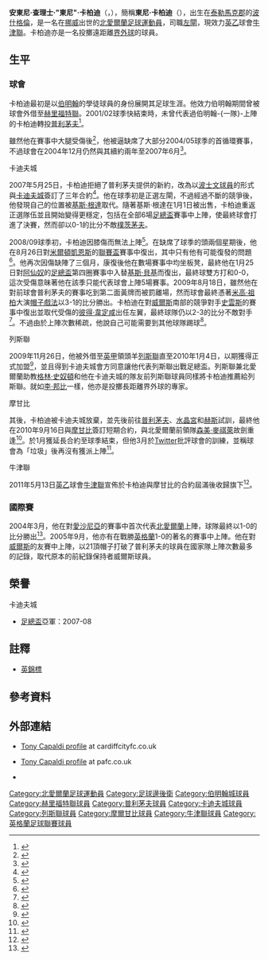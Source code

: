 {{noteTA
|G1=足球
|G2=英超
|G3=FAcup
|G4=列斯聯
|T=zh-hans:托尼·卡帕尔迪;zh-hk:東尼·卡柏迪;zh-tw:托尼·卡柏爾迪;
|1=zh-hans:托尼·卡帕尔迪;zh-hk:東尼·卡柏迪;zh-tw:托尼·卡柏爾迪;
|2=zh-hans:卡帕尔迪;zh-hk:卡柏迪;zh-tw:卡柏爾迪;
|3=zh-hans:博斯曼球员;zh-hk:波士文球員;zh-tw:博斯曼球員;
|4=zh-hans:安东尼·查尔斯·"托尼"·卡帕尔迪;zh-hk:安東尼·查理士·"東尼"·卡柏迪;zh-tw:安東尼·查爾斯·"托尼"·卡柏爾迪;
|5=zh-hans:迈克尔·乔普拉;zh-hk:米高·祖柏;zh-tw:麥可·喬普拉;
|6=zh-hans:克里斯·冈特尔;zh-hk:基斯·根達;zh-tw:克里斯·岡特爾;
|7=zh-hans:萨米·麦克罗伊;zh-hk:森美·麥祺萊;zh-tw:薩米·麥克羅伊;
}}
{{Football player infobox
| playername          = 東尼·卡柏迪<br>''Tony Capaldi''
| image               = [[File:Capaldi,_Tony.jpg|300px]]
| fullname            = Anthony Charles Capaldi
| dateofbirth         = {{birth date and age|1981|8|12|df=y}}
| cityofbirth         = [[波什格倫|波什格倫]]
| countryofbirth      = [[挪威|挪威]]
| height              = {{height|m=1.83}}
| currentclub         = [[牛津联足球俱乐部|牛津聯]]
| clubnumber          = ''TBA''
| position            = [[左閘|左閘]]、[[中場#翼鋒|左翼]]
| youthyears          =
| youthclubs          = [[伯明翰足球會|伯明翰]]
| years               = 2001–03<br />2001–02<br />2003–07<br />2007–10<br />2009–10<br />2010–11<br />2011–
| clubs               = [[伯明翰足球會|伯明翰]]<br />→ [[赫里福特聯足球會|赫里福特聯]]<br />[[普利茅夫足球會|普利茅夫]]<br />[[卡迪夫城足球會|卡迪夫城]]<br />→ [[列斯聯足球會|列斯聯]]<br />[[摩尔甘比足球俱乐部|摩甘比]]<br />[[牛津联足球俱乐部|牛津聯]]
| caps(goals)         = {{0|00}}0 {{0}}(0)<br />{{0}}12 {{0}}(0)<br />141 (12)<br />{{0}}62 {{0}}(0)<br />{{0|00}}3 {{0}}(0)<br />{{0}}18 {{0}}(0)<br />{{0|00}}0 {{0}}(0)
| nationalyears       = 2001–03<br />2004–07
| nationalteam        = [[北愛爾蘭21歲以下足球代表隊|北愛爾蘭U21]]<br />[[北愛爾蘭足球代表隊|北愛爾蘭]]
| nationalcaps(goals) = {{0}}14 {{0}}(0)<br />{{0}}22 {{0}}(0)
| pcupdate            = 2011年5月15日 (日) 06:32 (UTC)
| ntupdate            = 13:31, 27 August 2007 (UTC)
}}
'''安東尼·查理士·"東尼"·卡柏迪'''（{{lang-en|'''Anthony Charles "Tony" Capaldi'''}}，{{bd|1981年|8月12日|catIdx=Capaldi, Tony}}），簡稱'''東尼·卡柏迪'''（{{lang-en|'''Tony Capaldi'''}}），出生在[[泰勒馬克郡|泰勒馬克郡]]的[[波什格倫|波什格倫]]，是一名在[[挪威|挪威]]出世的[[北愛爾蘭|北愛爾蘭]][[足球|足球]][[運動員|運動員]]，司職[[左閘|左閘]]，現效力[[英乙|英乙]]球會[[牛津联足球俱乐部|牛津聯]]。卡柏迪亦是一名投擲遠距離[[界外球|界外球]]的球員。

==生平==
===球會===
卡柏迪最初是以[[伯明翰足球會|伯明翰]]的學徒球員的身份展開其足球生涯。他效力伯明翰期間曾被球會外借至[[赫里福特聯足球會|赫里福特聯]]。2001/02球季快結束時，未曾代表過伯明翰-{一隊}-上陣的卡柏迪轉投[[普利茅夫足球會|普利茅夫]]<ref>{{en}}{{cite news|url=http://news.bbc.co.uk/sport2/hi/football/eng_div_2/3003159.stm|title=Pilgrims sign Capaldi|work=BBC Sport|date=2003-05-08|accessdate=2009-11-29|archive-date=2016-03-07|archive-url=https://web.archive.org/web/20160307230415/http://news.bbc.co.uk/sport2/hi/football/eng_div_2/3003159.stm|dead-url=no}}</ref>。

雖然他在賽事中大腿受傷後<ref>{{en}}{{cite news|url=http://news.bbc.co.uk/sport2/hi/football/eng_div_1/3694892.stm|title=Capaldi suffers broken leg|work=BBC Sport|date=2004-09-27|accessdate=2009-11-29|archive-date=2016-03-07|archive-url=https://web.archive.org/web/20160307185902/http://news.bbc.co.uk/sport2/hi/football/eng_div_1/3694892.stm|dead-url=no}}</ref>，他被逼缺席了大部分2004/05球季的首循環賽事，不過球會在2004年12月仍然與其續約兩年至2007年6月<ref>{{en}}{{cite news|url=http://news.bbc.co.uk/sport2/hi/football/teams/p/plymouth_argyle/4112285.stm|title=Capaldi signs Plymouth extension|work=BBC Sport|date=2004-12-20|accessdate=2009-11-29|archive-date=2016-03-07|archive-url=https://web.archive.org/web/20160307181347/http://news.bbc.co.uk/sport2/hi/football/teams/p/plymouth_argyle/4112285.stm|dead-url=no}}</ref>。

;卡迪夫城
2007年5月25日，卡柏迪拒絕了普利茅夫提供的新約，改為以[[波士文裁決|波士文球員]]的形式與[[卡迪夫城足球會|卡迪夫城]]簽訂了三年合約<ref>{{en}}{{cite news|url=http://news.bbc.co.uk/sport1/hi/football/teams/p/plymouth_argyle/6647837.stm|title=Capaldi leaves Argyle for Cardiff|work=BBC Sport|date=2007-05-25|accessdate=2007-05-25|archive-date=2007-09-13|archive-url=https://web.archive.org/web/20070913141911/http://news.bbc.co.uk/sport1/hi/football/teams/p/plymouth_argyle/6647837.stm|dead-url=no}}</ref>。他在球季初是正選左閘，不過經過不斷的競爭後，他發現自己的位置被[[基斯·根達|基斯·根達]]取代。隨著基斯·根達在1月1日被出售，卡柏迪重返正選隊伍並且開始變得更穩定，包括在全部6場[[英格蘭足總盃|足總盃]]賽事中上陣，使最終球會打進了決賽，然而卻以0-1的比分不敵[[樸茨茅夫足球會|樸茨茅夫]]。

2008/09球季初，卡柏迪因膝傷而無法上陣<ref>{{en}}{{cite news|url=http://news.bbc.co.uk/sport2/hi/football/teams/c/cardiff_city/7534029.stm|title=Capaldi suffers injury setback|work=BBC Sport|date=2008-07-30|accessdate=2009-11-29|archive-date=2016-03-10|archive-url=https://web.archive.org/web/20160310101457/http://news.bbc.co.uk/sport2/hi/football/teams/c/cardiff_city/7534029.stm|dead-url=no}}</ref>。在缺席了球季的頭兩個星期後，他在8月26日對[[米爾頓凱恩斯足球會|米爾頓凱恩斯]]的[[英格蘭聯賽盃|聯賽盃]]賽事中復出，其中只有他有可能復發的問題<ref>{{en}}{{cite news|url=http://news.bbc.co.uk/sport1/hi/football/league_cup/7576355.stm|title="Cardiff 2-1 MK Dons"|work=BBC Sport|date=2008-08-26|accessdate=2007-05-25|archive-date=2008-08-31|archive-url=https://web.archive.org/web/20080831050837/http://news.bbc.co.uk/sport1/hi/football/league_cup/7576355.stm|dead-url=no}}</ref>。他再次因傷缺陣了三個月，康復後他在數場賽事中均坐板凳，最終他在1月25日對[[阿仙奴足球會|阿仙奴]]的[[英格蘭足總盃|足總盃]]第四圈賽事中入替[[基斯·貝基|基斯·貝基]]而復出，最終球雙方打和0-0，這次受傷意昧著他在該季只能代表球會上陣5場賽事。2009年8月18日，雖然他在對前球會普利茅夫的賽事吃到第二面黃牌而被罰離場，然而球會最終憑著[[米高·祖柏|米高·祖柏]]大演[[帽子戲法|帽子戲法]]以3-1的比分勝出。卡柏迪在對[[威爾斯|威爾斯]]南部的競爭對手[[史雲斯足球會|史雲斯]]的賽事中復出並取代受傷的[[彼得·韋定咸|彼得·韋定咸]]出任左翼，最終球隊仍以2-3的比分不敵對手<ref>{{en}}{{cite news|url=http://news.bbc.co.uk/sport2/hi/football/eng_div_1/8340774.stm|title=Swansea   3 - 2   Cardiff|work=BBC Sport|date=2009-11-07|accessdate=2009-11-29|archive-date=2020-01-10|archive-url=https://web.archive.org/web/20200110124321/http://news.bbc.co.uk/sport2/hi/football/eng_div_1/8340774.stm|dead-url=no}}</ref>。不過由於上陣次數稀疏，他說自己可能需要到其他球隊踢球<ref>{{en}}{{Cite web |url=http://www.walesonline.co.uk/footballnation/cardiff-city-fc/2009/11/10/tony-capaldi-ready-to-move-on-from-cardiff-city-91466-25128056/ |title=Tony Capaldi ready to move on from Cardiff City |publisher=South Wales Echo |date=2009-11-10 |accessdate=2009-11-26 |archive-date=2011-01-20 |archive-url=https://web.archive.org/web/20110120092538/http://www.walesonline.co.uk/footballnation/cardiff-city-fc/2009/11/10/tony-capaldi-ready-to-move-on-from-cardiff-city-91466-25128056/ |dead-url=no }}</ref>。

;列斯聯
2009年11月26日，他被外借至[[英格蘭足球甲級聯賽|英甲]]領頭羊[[列斯聯足球會|列斯聯]]直至2010年1月4日，以期獲得正式加盟<ref name=Leeds>{{en}}{{cite news| title = International Joins On Loan| url = http://www.leedsunited.com/news/international-joins-on-loan-20091126_2247585_1887071| date = 2009-11-26| accessdate = 2009-11-26| archive-date = 2009-11-28| archive-url = https://web.archive.org/web/20091128082010/http://www.leedsunited.com/news/international-joins-on-loan-20091126_2247585_1887071| dead-url = no}}</ref>，並且得到卡迪夫城會方同意讓他代表列斯聯出戰足總盃。列斯聯兼北愛爾蘭助教[[格林·史奴頓|格林·史奴頓]]和他在卡迪夫城的隊友前列斯聯球員{{Link-en|華倫·費尼|Warren Feeney}}同樣將卡柏迪推薦給列斯聯。就如[[李·邦比|李·邦比]]一樣，他亦是投擲長距離界外球的專家。

;摩甘比
其後，卡柏迪被卡迪夫城放棄，並先後前往[[普利茅夫足球會|普利茅夫]]、[[水晶宮足球會|水晶宮]]和[[赫斯足球會|赫斯]]試訓，最終他在2010年9月16日與[[摩尔甘比足球俱乐部|摩甘比]]簽訂短期合約，與北愛爾蘭前領隊[[森美·麥祺萊|森美·麥祺萊]]故劍重逢<ref>{{Cite news |url=http://www.morecambefc.com/page/NewsDetail/0,,10866~2156381,00.html |title=Shrimpers sign Northern Ireland international |publisher=Morecambe F.C. |date=2010-09-17 |accessdate=2010-09-17 |deadurl=yes |archiveurl=https://web.archive.org/web/20100920134828/http://www.morecambefc.com/page/NewsDetail/0%2C%2C10866~2156381%2C00.html |archivedate=2010-09-20 }}</ref>。於1月獲延長合約至球季結束，但他3月於[[Twitter|Twitter]]批評球會的訓練，並稱球會為「垃圾」後再沒有獲派上陣<ref>{{cite news |language=en |url=http://www.thevisitor.co.uk/news/morecambe-and-district-news/morecambe_footballer_causes_twitter_uproar_1_3221917 |title=Morecambe footballer causes Twitter uproar |publisher=''thevisitor.co.uk'' |date=2011-03-25 |accessdate=2011-05-15 }}{{Dead link|date=2020年5月 |bot=InternetArchiveBot |fix-attempted=yes }}</ref>。

;牛津聯
2011年5月13日[[英乙|英乙]]球會[[牛津联足球俱乐部|牛津聯]]宣佈於卡柏迪與摩甘比的合約屆滿後收歸旗下<ref>{{cite news |language=en |url=http://news.bbc.co.uk/sport2/hi/football/13387331.stm |title=Oxford United agree to sign Tony Capaldi from Morecambe |publisher=''[[BBC_Sport|BBC Sport]]'' |date=2011-05-13 |accessdate=2011-05-15 |archive-date=2011-05-16 |archive-url=https://web.archive.org/web/20110516155903/http://news.bbc.co.uk/sport2/hi/football/13387331.stm |dead-url=no }}</ref>。

===國際賽===
2004年3月，他在對[[愛沙尼亞國家足球隊|愛沙尼亞]]的賽事中首次代表[[北愛爾蘭足球代表隊|北愛爾蘭]]上陣，球隊最終以1-0的比分勝出<ref>{{en}}{{cite news|url=http://news.bbc.co.uk/sport2/hi/football/internationals/northern_ireland/3585975.stm|title=Estonia 0-1 N Ireland|work=BBC Sport|date=2004-03-31|accessdate=2009-11-29|archive-date=2018-04-05|archive-url=https://web.archive.org/web/20180405160211/http://news.bbc.co.uk/sport1/hi/football/internationals/northern_ireland/3585975.stm|dead-url=no}}</ref>。2005年9月，他亦有在戰勝[[英格蘭足球代表隊|英格蘭]]1-0的著名的賽事中上陣。他在對[[威爾斯足球代表隊|威爾斯]]的友賽中上陣，以21頂帽子打破了普利茅夫的球員在國家隊上陣次數最多的記錄，取代原本的前紀錄保持者威爾斯球員{{Link-en|摩西·羅素|Moses Russell}}。

==榮譽==
;卡迪夫城
*[[英格蘭足總盃|足總盃]]亞軍：2007-08

==註釋==
*{{note|1}}[[英格蘭聯賽錦標|英錦標]]

==參考資料==
{{reflist}}

== 外部連結 ==
*{{en}}[https://web.archive.org/web/20091129003719/http://www.cardiffcityfc.co.uk/page/ProfilesDetail/0,,10335~9443,00.html Tony Capaldi profile] at cardiffcityfc.co.uk
*{{en}}[https://web.archive.org/web/20110722180136/http://www.pafc.co.uk/page/ProfilesDetail/0,,10364~9443,00.html Tony Capaldi profile] at pafc.co.uk
*{{en}}{{soccerbase|id=17139|name=Tony Capaldi}}

{{DEFAULTSORT:Capaldi, Tony}}

[[Category:北愛爾蘭足球運動員|Category:北愛爾蘭足球運動員]]
[[Category:足球邊後衛|Category:足球邊後衛]]
[[Category:伯明翰城球員|Category:伯明翰城球員]]
[[Category:赫里福特聯球員|Category:赫里福特聯球員]]
[[Category:普利茅夫球員|Category:普利茅夫球員]]
[[Category:卡迪夫城球員|Category:卡迪夫城球員]]
[[Category:列斯聯球員|Category:列斯聯球員]]
[[Category:摩爾甘比球員|Category:摩爾甘比球員]]
[[Category:牛津聯球員|Category:牛津聯球員]]
[[Category:英格蘭足球聯賽球員|Category:英格蘭足球聯賽球員]]